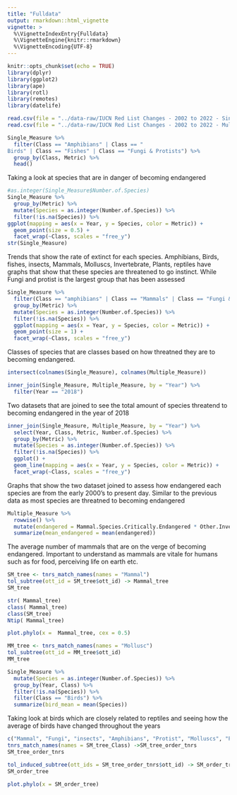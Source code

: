 ```yaml
---
title: "Fulldata"
output: rmarkdown::html_vignette
vignette: >
  %\VignetteIndexEntry{Fulldata}
  %\VignetteEngine{knitr::rmarkdown}
  %\VignetteEncoding{UTF-8}
---
```


```r
knitr::opts_chunk$set(echo = TRUE)
library(dplyr)
library(ggplot2)
library(ape)
library(rotl)
library(remotes)
library(datelife)
```

```r
read.csv(file = "../data-raw/IUCN Red List Changes - 2002 to 2022 - Single Measure.csv") -> Single_Measure
read.csv(file = "../data-raw/IUCN Red List Changes - 2002 to 2022 - Multiple Measures.csv") -> Multiple_Measure
```

```r
Single_Measure %>% 
  filter(Class == "Amphibians" | Class == "	
Birds" | Class == "Fishes" | Class == "Fungi & Protists") %>% 
  group_by(Class, Metric) %>% 
  head()
```

Taking a look at species that are in danger of becoming endangered
```r
#as.integer(Single_Measure$Number.of.Species)
Single_Measure %>% 
  group_by(Metric) %>%
  mutate(Species = as.integer(Number.of.Species)) %>% 
  filter(!is.na(Species)) %>% 
ggplot(mapping = aes(x = Year, y = Species, color = Metric)) +
  geom_point(size = 0.5) +
  facet_wrap(~Class, scales = "free_y")
str(Single_Measure)
```

Trends that show the rate of extinct for each species. Amphibians, Birds, fishes, insects, Mammals, Molluscs, Invertebrate, Plants, reptiles have graphs that show that these species are threatened to go instinct. While Fungi and protist is the largest group that has been assessed
```r
Single_Measure %>% 
  filter(Class == "amphibians" | Class == "Mammals" | Class == "Fungi & Protists" | Class == "Mollus" | Class == "Reptiles" | Class == "Plants" | Class == "Other Invertebrates") %>% 
  group_by(Metric) %>% 
  mutate(Species = as.integer(Number.of.Species)) %>% 
  filter(!is.na(Species)) %>% 
  ggplot(mapping = aes(x = Year, y = Species, color = Metric)) +
  geom_point(size = 1) +
  facet_wrap(~Class, scales = "free_y")
```

Classes of species that are classes based on how threatned they are to becoming endangered.
```r
intersect(colnames(Single_Measure), colnames(Multiple_Measure))
```
```r
inner_join(Single_Measure, Multiple_Measure, by = "Year") %>% 
  filter(Year == "2018")
```

Two datasets that are joined to see the total amount of species threatend to becoming endangered in the year of 2018
```r
inner_join(Single_Measure, Multiple_Measure, by = "Year") %>% 
  select(Year, Class, Metric, Number.of.Species) %>% 
  group_by(Metric) %>% 
  mutate(Species = as.integer(Number.of.Species)) %>% 
  filter(!is.na(Species)) %>% 
  ggplot() +
  geom_line(mapping = aes(x = Year, y = Species, color = Metric)) +
  facet_wrap(~Class, scales = "free_y")
```

Graphs that show the two dataset joined to assess how endangered each species are from the early 2000's to present day. Similar to the previous data as most species are threatned to becoming endangered

```r
Multiple_Measure %>%
  rowwise() %>% 
  mutate(endangered = Mammal.Species.Critically.Endangered * Other.Invertebrate.Species.Critically.Endangered) %>% 
  summarize(mean_endangered = mean(endangered))
```

The average number of mammals that are on the verge of becoming endangered. Important to understand as mammals are vitale for humans such as for food, perceiving life on earth etc.

```r
SM_tree <- tnrs_match_names(names = "Mammal")
tol_subtree(ott_id = SM_tree$ott_id) -> Mammal_tree
SM_tree
```

```r
str( Mammal_tree)
class( Mammal_tree)
class(SM_tree)
Ntip( Mammal_tree)
```

```r
plot.phylo(x =  Mammal_tree, cex = 0.5)
```

```r
MM_tree <- tnrs_match_names(names = "Mollusc")
tol_subtree(ott_id = MM_tree$ott_id)
MM_tree
```

```r
Single_Measure %>% 
  mutate(Species = as.integer(Number.of.Species)) %>% 
  group_by(Year, Class) %>%
  filter(!is.na(Species)) %>% 
  filter(Class == "Birds") %>% 
  summarize(bird_mean = mean(Species))
```

Taking look at birds which are closely related to reptiles and seeing how the average of birds have changed throughout the years

```r
c("Mammal", "Fungi", "insects", "Amphibians", "Protist", "Molluscs", "Plants") -> SM_tree_Class
tnrs_match_names(names = SM_tree_Class) ->SM_tree_order_tnrs
SM_tree_order_tnrs
```

```r
tol_induced_subtree(ott_ids = SM_tree_order_tnrs$ott_id) -> SM_order_tree
SM_order_tree
```

```r
plot.phylo(x = SM_order_tree)
```
